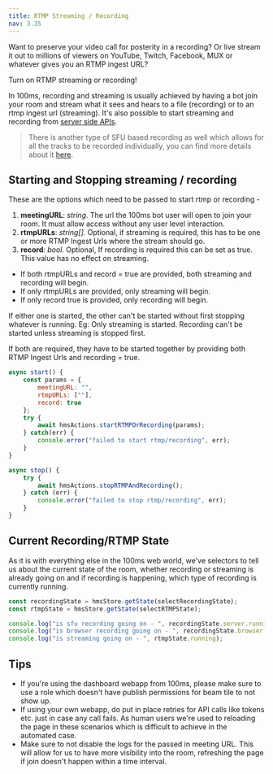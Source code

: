 ```yaml
---
title: RTMP Streaming / Recording
nav: 3.35
---
```


Want to preserve your video call for posterity in a recording?
Or live stream it out to millions of viewers on YouTube, Twitch, Facebook, MUX or whatever gives you an RTMP ingest URL?

Turn on RTMP streaming or recording!

In 100ms, recording and streaming is usually achieved by having a bot join your room
and stream what it sees and hears to a file (recording) or to an rtmp ingest url (streaming).
It's also possible to start streaming and recording from [server side APIs](/server-side/v2/features/rtmp-streaming-and-browser-recording).

>There is another type
 of SFU based recording as well which allows for all the tracks to be recorded individually, you can find more details about it
 [here](/server-side/v2/features/recording).


## Starting and Stopping streaming / recording

These are the options which need to be passed to start rtmp or recording -
1. **meetingURL**: *string*. The url the 100ms bot user will open to join your room. It must allow access without any user level interaction.
2. **rtmpURLs**: *string[]*. Optional, if streaming is required, this has to be one or more RTMP Ingest Urls where the stream should go.
3. **record**: *bool*. Optional, If recording is required this can be set as true. This value has no effect on streaming.


* If both rtmpURLs and record = true are provided, both streaming and recording will begin.
* If only rtmpURLs are provided, only streaming will begin.
* If only record true is provided, only recording will begin.

If either one is started, the other can't be started without first stopping whatever is running.
Eg: Only streaming is started. Recording can't be started unless streaming is stopped first.

If both are required, they have to be started together by providing both RTMP Ingest Urls and recording = true.

```js
async start() {
    const params = {
        meetingURL: "",
        rtmpURLs: [""],
        record: true
    };
    try {
        await hmsActions.startRTMPOrRecording(params);
    } catch(err) {
        console.error("failed to start rtmp/recording", err);
    }
}

async stop() {
    try {
        await hmsActions.stopRTMPAndRecording();
    } catch (err) {
        console.error("failed to stop rtmp/recording", err);
    }
}

```

## Current Recording/RTMP State

As it is with everything else in the 100ms web world, we've selectors to tell us about the current state of the room,
whether recording or streaming is already going on and if recording is happening, which type of recording is currently running.

```js
const recordingState = hmsStore.getState(selectRecordingState);
const rtmpState = hmsStore.getState(selectRTMPState);

console.log("is sfu recording going on - ", recordingState.server.running);
console.log("is browser recording going on - ", recordingState.browser.running);
console.log("is streaming going on - ", rtmpState.running);
```

## Tips

* If you're using the dashboard webapp from 100ms, please make sure to use a role which doesn't have publish permissions for beam tile to not show up.
* If using your own webapp, do put in place retries for API calls like tokens etc. just in case any call fails. As human users we're
  used to reloading the page in these scenarios which is difficult to achieve in the automated case.
* Make sure to not disable the logs for the passed in meeting URL. This will allow for us to have more visibility into the room, refreshing the page
  if join doesn't happen within a time interval.
